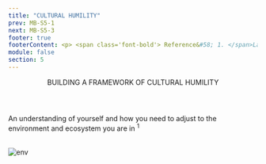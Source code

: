 ```yaml
---
title: "CULTURAL HUMILITY"
prev: MB-S5-1
next: MB-S5-3
footer: true
footerContent: <p> <span class='font-bold'> Reference&#58; 1. </span>Landry L. The Importance of Cultivating Cultural Awareness at Work. January 18, 2018. Accessed May 20, 2022. https://www.northeastern.edu/graduate/blog/cultural-awareness-at-work/</p>
module: false
section: 5
---
```


<Header>
  BUILDING A FRAMEWORK OF <span className="text-red">CULTURAL HUMILITY</span>
</Header>
<StickyPicture image="/GettyImages-1130948866_FPO _BW.png" secondary>
  <SingleLayout center>
    <p class="font-sans text-2xl lg:text-3xl text-ui-text font-medium">
      An understanding of yourself and how you need to adjust to the environment
      and ecosystem you are in <sup>1</sup>
    </p>
    <br />
    <Image src="/Group_326.svg" width={430} height={380} alt="env" />
  </SingleLayout>
</StickyPicture>
